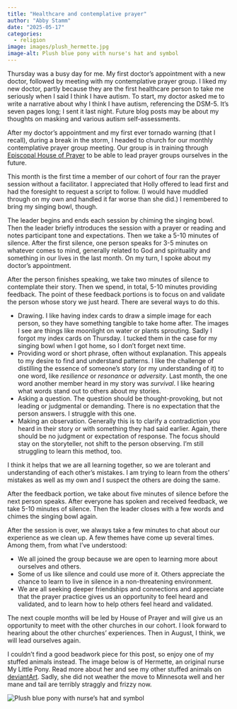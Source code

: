 ```yaml
---
title: "Healthcare and contemplative prayer"
author: "Abby Stamm"
date: "2025-05-17"
categories: 
  - religion
image: images/plush_hermette.jpg
image-alt: Plush blue pony with nurse's hat and symbol
---
```


Thursday was a busy day for me. My first doctor's appointment with a new doctor, followed by meeting with my contemplative prayer group. I liked my new doctor, partly because they are the first healthcare person to take me seriously when I said I think I have autism. To start, my doctor asked me to write a narrative about why I think I have autism, referencing the DSM-5. It's seven pages long; I sent it last night. Future blog posts may be about my thoughts on masking and various autism self-assessments. 

After my doctor's appointment and my first ever tornado warning (that I recall), during a break in the storm, I headed to church for our monthly contemplative prayer group meeting. Our group is in training through [Episcopal House of Prayer](https://ehouseofprayer.org/) to be able to lead prayer groups ourselves in the future.

This month is the first time a member of our cohort of four ran the prayer session without a facilitator. I appreciated that Holly offered to lead first and had the foresight to request a script to follow. (I would have muddled through on my own and handled it far worse than she did.) I remembered to bring my singing bowl, though. 

The leader begins and ends each session by chiming the singing bowl. Then the leader briefly introduces the session with a prayer or reading and notes participant tone and expectations. Then we take a 5-10 minutes of silence. After the first silence, one person speaks for 3-5 minutes on whatever comes to mind, generally related to God and spirituality and something in our lives in the last month. On my turn, I spoke about my doctor's appointment.

After the person finishes speaking, we take two minutes of silence to contemplate their story. Then we spend, in total, 5-10 minutes providing feedback. The point of these feedback portions is to focus on and validate the person whose story we just heard. There are several ways to do this. 

* Drawing. I like having index cards to draw a simple image for each person, so they have something tangible to take home after. The images I see are things like moonlight on water or plants sprouting. Sadly I forgot my index cards on Thursday. I tucked them in the case for my singing bowl when I got home, so I don't forget next time.
* Providing word or short phrase, often without explanation. This appeals to my desire to find and understand patterns. I like the challenge of distilling the essence of someone's story (or my understanding of it) to one word, like *resilience* or *resonance* or *adversity*. Last month, the one word another member heard in my story was *survival*. I like hearing what words stand out to others about my stories. 
* Asking a question. The question should be thought-provoking, but not leading or judgmental or demanding. There is no expectation that the person answers. I struggle with this one. 
* Making an observation. Generally this is to clarify a contradiction you heard in their story or with something they had said earlier. Again, there should be no judgment or expectation of response. The focus should stay on the storyteller, not shift to the person observing. I'm still struggling to learn this method, too.

I think it helps that we are all learning together, so we are tolerant and understanding of each other's mistakes. I am trying to learn from the others' mistakes as well as my own and I suspect the others are doing the same.

After the feedback portion, we take about five minutes of silence before the next person speaks. After everyone has spoken and received feedback, we take 5-10 minutes of silence. Then the leader closes with a few words and chimes the singing bowl again.

After the session is over, we always take a few minutes to chat about our experience as we clean up. A few themes have come up several times. Among them, from what I've understood:

* We all joined the group because we are open to learning more about ourselves and others. 
* Some of us like silence and could use more of it. Others appreciate the chance to learn to live in silence in a non-threatening environment. 
* We are all seeking deeper friendships and connections and appreciate that the prayer practice gives us an opportunity to feel heard and validated, and to learn how to help others feel heard and validated.

The next couple months will be led by House of Prayer and will give us an opportunity to meet with the other churches in our cohort. I look forward to hearing about the other churches' experiences. Then in August, I think, we will lead ourselves again.

I couldn't find a good beadwork piece for this post, so enjoy one of my stuffed animals instead. The image below is of Hermette, an original nurse My Little Pony. Read more about her and see my other stuffed animals on [deviantArt](https://www.deviantart.com/anabiyeni/art/Plush-My-Little-Pony-Hermette-521434046). Sadly, she did not weather the move to Minnesota well and her mane and tail are terribly straggly and frizzy now. 

![Plush blue pony with nurse's hat and symbol](images/plush_hermette.jpg)\
